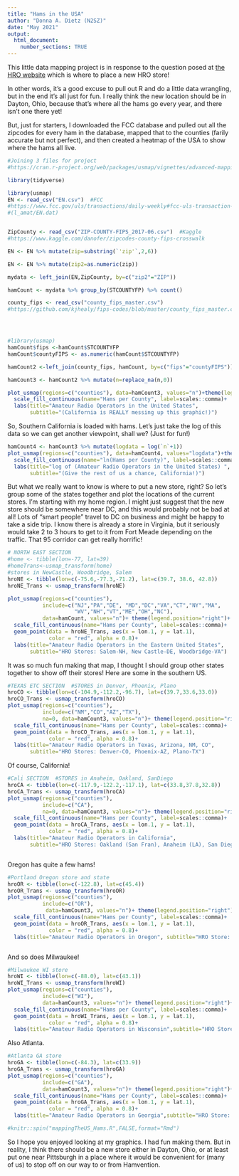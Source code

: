 ```yaml
---
title: "Hams in the USA"
author: "Donna A. Dietz (N2SZ)" 
date: "May 2021"
output: 
  html_document:
    number_sections: TRUE
---
```


This little data mapping project is in response to the question posed at
[the HRO website](https://www.hamradio.com/newstore.cfm) which is where
to place a new HRO store!

In other words, it's a good excuse to pull out R and do a little data wrangling, 
but in the end it's all just for fun.  I really think the new location should
be in Dayton, Ohio, because that's where all the hams go every year, and there 
isn't one there yet!

But, just for starters, I downloaded the FCC database and pulled out all the
zipcodes for every ham in the database, mapped that to the counties (farily accurate but not perfect), and then created a heatmap of the USA to show where the hams
all live.

```r
#Joining 3 files for project
#https://cran.r-project.org/web/packages/usmap/vignettes/advanced-mapping.html

library(tidyverse)

library(usmap)
EN <- read_csv("EN.csv")  #FCC
#https://www.fcc.gov/uls/transactions/daily-weekly#fcc-uls-transaction-files-weekly  
#(l_amat/EN.dat)


ZipCounty <- read_csv("ZIP-COUNTY-FIPS_2017-06.csv")  #Kaggle
#https://www.kaggle.com/danofer/zipcodes-county-fips-crosswalk

EN <- EN %>% mutate(zip=substring(`'zip'`,2,6))

EN <- EN %>% mutate(zip2=as.numeric(zip))

mydata <- left_join(EN,ZipCounty, by=c("zip2"="ZIP"))

hamCount <- mydata %>% group_by(STCOUNTYFP) %>% count()

county_fips <- read_csv("county_fips_master.csv")
#https://github.com/kjhealy/fips-codes/blob/master/county_fips_master.csv




#library(usmap)
hamCount$fips <-hamCount$STCOUNTYFP
hamCount$countyFIPS <- as.numeric(hamCount$STCOUNTYFP)

hamCount2 <-left_join(county_fips, hamCount, by=c("fips"="countyFIPS"))

hamCount3 <- hamCount2 %>% mutate(n=replace_na(n,0))
```

```r
plot_usmap(regions=c("counties"), data=hamCount3, values="n")+theme(legend.position="right")+ 
  scale_fill_continuous(name="Hams per County", label=scales::comma)+
  labs(title="Amateur Radio Operators in the United States",
       subtitle="(California is REALLY messing up this graphic!)")
```

So, Southern California is loaded with hams.  Let's just take the log of this
data so we can get another viewpoint, shall we? (Just for fun!)

```r
hamCount4 <- hamCount3 %>% mutate(logdata = log(`n`+1))
plot_usmap(regions=c("counties"), data=hamCount4, values="logdata")+theme(legend.position="right")+ 
  scale_fill_continuous(name="ln(Hams per County)", label=scales::comma)+
  labs(title="log of (Amateur Radio Operators in the United States) ",
       subtitle="(Give the rest of us a chance, California!)")

```


But what we really want to know is where to put a new store, right? So let's group some of the states together and plot the locations of the current stores.  I'm starting with my home region.  I might just suggest that the new store should be somewhere near DC, 
and this would probably not be bad at all!  Lots of "smart people" travel to DC on business and might be happy to take a side trip.  I know there is already a store in Virginia, but it seriously would take 2 to 3 hours to get to it from Fort Meade depending on the traffic.  That 95 corridor can get really horrific!

```r
# NORTH EAST SECTION
#home <- tibble(lon=-77, lat=39)
#homeTrans<-usmap_transform(home)
#stores in NewCastle, Woodbridge, Salem
hroNE <- tibble(lon=c(-75.6,-77.3,-71.2), lat=c(39.7, 38.6, 42.8))
hroNE_Trans <- usmap_transform(hroNE)

plot_usmap(regions=c("counties"), 
           include=c("NJ","PA","DE", "MD","DC","VA","CT","NY","MA",
                     "WV","NH","VT","ME","OH","NC"), 
           data=hamCount, values="n")+ theme(legend.position="right")+ 
  scale_fill_continuous(name="Hams per County", label=scales::comma)+
  geom_point(data = hroNE_Trans, aes(x = lon.1, y = lat.1),
             color = "red", alpha = 0.8)+
  labs(title="Amateur Radio Operators in the Eastern United States",
       subtitle="HRO Stores: Salem-NH, New Castle-DE, Woodbridge-VA")

```



It was so much fun making that map, I thought I should group other states together to show off their stores!  Here are some in the southern US.


```r
#TEXAS ETC SECTION  #STORES in Denver, Phoenix, Plano
hroCO <- tibble(lon=c(-104.9,-112.2,-96.7), lat=c(39.7,33.6,33.0))
hroCO_Trans <- usmap_transform(hroCO)
plot_usmap(regions=c("counties"), 
           include=c("NM","CO","AZ","TX"), 
           na=0, data=hamCount3, values="n")+ theme(legend.position="right")+ 
  scale_fill_continuous(name="Hams per County", label=scales::comma)+
  geom_point(data = hroCO_Trans, aes(x = lon.1, y = lat.1),
             color = "red", alpha = 0.8)+
  labs(title="Amateur Radio Operators in Texas, Arizona, NM, CO",
       subtitle="HRO Stores: Denver-CO, Phoenix-AZ, Plano-TX")


```



Of course, California!

```r
#Cali SECTION  #STORES in Anaheim, Oakland, SanDiego
hroCA <- tibble(lon=c(-117.9,-122.2,-117.1), lat=c(33.8,37.8,32.8))
hroCA_Trans <- usmap_transform(hroCA)
plot_usmap(regions=c("counties"), 
           include=c("CA"), 
           na=0, data=hamCount3, values="n")+ theme(legend.position="right")+ 
  scale_fill_continuous(name="Hams per County", label=scales::comma)+
  geom_point(data = hroCA_Trans, aes(x = lon.1, y = lat.1),
             color = "red", alpha = 0.8)+
  labs(title="Amateur Radio Operators in California",
       subtitle="HRO Stores: Oakland (San Fran), Anaheim (LA), San Diego")



```



Oregon has quite a few hams!

```r
#Portland Oregon store and state
hroOR <- tibble(lon=c(-122.8), lat=c(45.4))
hroOR_Trans <- usmap_transform(hroOR)
plot_usmap(regions=c("counties"), 
           include=c("OR"), 
            data=hamCount3, values="n")+ theme(legend.position="right")+ 
  scale_fill_continuous(name="Hams per County", label=scales::comma)+
  geom_point(data = hroOR_Trans, aes(x = lon.1, y = lat.1),
             color = "red", alpha = 0.8)+
  labs(title="Amateur Radio Operators in Oregon", subtitle="HRO Store: Portland")



```


And so does Milwaukee!

```r
#Milwaukee WI store
hroWI <- tibble(lon=c(-88.0), lat=c(43.1))
hroWI_Trans <- usmap_transform(hroWI)
plot_usmap(regions=c("counties"), 
           include=c("WI"), 
           data=hamCount3, values="n")+ theme(legend.position="right")+ 
  scale_fill_continuous(name="Hams per County", label=scales::comma)+
  geom_point(data = hroWI_Trans, aes(x = lon.1, y = lat.1),
             color = "red", alpha = 0.8)+
  labs(title="Amateur Radio Operators in Wisconsin",subtitle="HRO Store: Milwaukee")

```


Also Atlanta.

```r
#Atlanta GA store
hroGA <- tibble(lon=c(-84.3), lat=c(33.9))
hroGA_Trans <- usmap_transform(hroGA)
plot_usmap(regions=c("counties"), 
           include=c("GA"), 
           data=hamCount3, values="n")+ theme(legend.position="right")+ 
  scale_fill_continuous(name="Hams per County", label=scales::comma)+
  geom_point(data = hroGA_Trans, aes(x = lon.1, y = lat.1),
             color = "red", alpha = 0.8)+
  labs(title="Amateur Radio Operators in Georgia",subtitle="HRO Store: Atlanta")

#knitr::spin("mappingTheUS_Hams.R",FALSE,format="Rmd")
```


So I hope you enjoyed looking at my graphics.  I had fun making them.  But in reality, I think there should be a new store either in Dayton, Ohio, or at least put one near Pittsburgh in a place where it would be convenient for (many of us) to stop off on our way to or from Hamvention.


